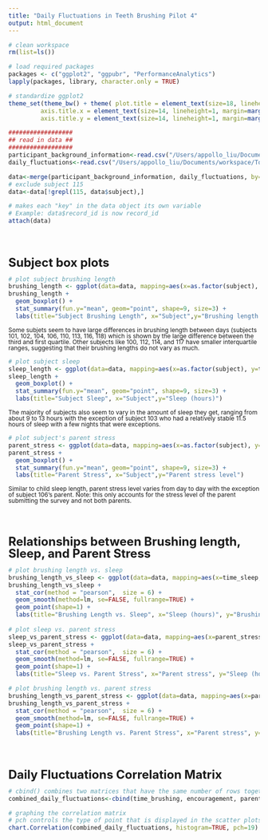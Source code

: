 ```yaml
---
title: "Daily Fluctuations in Teeth Brushing Pilot 4"
output: html_document
---
```


<style type="text/css">
h1 {
  font-size: 36px;
  margin-top: 60px;
  margin-bottom: 30px;
}

h2 {
  font-size: 28px;

}

h3 {
  font-size: 24px;
  padding-top: 30px;
  margin-bottom: 0px;
  text-align: left !important;
}

h4 {
  font-size: 16px;
}

h5 {
 font-size: 14px;
}

p {
  font-size: 12px;
  text-align: left;
  line-height: 1;
}

h1, h2, h3, h4, h5, h6 {
  text-align: center;
  line-height: 1;
}

.p-text-align-right {
  text-align: right !important;
}

</style>

```r
# clean workspace
rm(list=ls())

# load required packages
packages <- c("ggplot2", "ggpubr", "PerformanceAnalytics")
lapply(packages, library, character.only = TRUE)

# standardize ggplot2
theme_set(theme_bw() + theme( plot.title = element_text(size=18, lineheight=1, margin=margin(b=15, t=30), hjust = 0.5),
         axis.title.x = element_text(size=14, lineheight=1, margin=margin(t=15)),
         axis.title.y = element_text(size=14, lineheight=1, margin=margin(r=15))))

##################
## read in data ##
##################
participant_background_information<-read.csv("/Users/appollo_liu/Documents/workspace/Tooth_Brushing/data/parent_q_clean_n19.csv", header=TRUE)
daily_fluctuations<-read.csv("/Users/appollo_liu/Documents/workspace/Tooth_Brushing/data/pilot_041919_merged_n19.csv", header=TRUE)

data<-merge(participant_background_information, daily_fluctuations, by="subject")
# exclude subject 115
data<-data[!grepl(115, data$subject),]

# makes each "key" in the data object its own variable
# Example: data$record_id is now record_id
attach(data)
```

### Subject box plots

```r
# plot subject brushing length
brushing_length <- ggplot(data=data, mapping=aes(x=as.factor(subject), y=time_brushing))
brushing_length +
  geom_boxplot() +
  stat_summary(fun.y="mean", geom="point", shape=9, size=3) +
  labs(title="Subject Brushing Length", x="Subject",y="Brushing length (seconds)")
```  

<p>
  Some subjets seem to have large differences in brushing length between days (subjects 101, 102, 104, 106, 110, 113, 116, 118) which is shown by the large difference between the third and first quartile. Other subjects like 100, 112, 114, and 117 have smaller interquartile ranges, suggesting that their brushing lengths do not vary as much.
</p>

```r
# plot subject sleep
sleep_length <- ggplot(data=data, mapping=aes(x=as.factor(subject), y=time_sleep))
sleep_length +
  geom_boxplot() +
  stat_summary(fun.y="mean", geom="point", shape=9, size=3) +
  labs(title="Subject Sleep", x="Subject",y="Sleep (hours)")
```

<p>
  The majority of subjects also seem to vary in the amount of sleep they get, ranging from about 9 to 13 hours with the exception of subject 103 who had a relatively stable 11.5 hours of sleep with a few nights that were exceptions.
</p>

```r
# plot subject's parent stress
parent_stress <- ggplot(data=data, mapping=aes(x=as.factor(subject), y=parent_stress))
parent_stress +
  geom_boxplot() +
  stat_summary(fun.y="mean", geom="point", shape=9, size=3) +
  labs(title="Parent Stress", x="Subject",y="Parent stress level")
```

<p>
  Similar to child sleep length, parent stress level varies from day to day with the exception of subject 106's parent. Note: this only accounts for the stress level of the parent submitting the survey and not both parents.
</p>

### Relationships between Brushing length, Sleep, and Parent Stress

```r
# plot brushing length vs. sleep
brushing_length_vs_sleep <- ggplot(data=data, mapping=aes(x=time_sleep, y=time_brushing, color=as.factor(subject)))
brushing_length_vs_sleep +
  stat_cor(method = "pearson",  size = 6) +
  geom_smooth(method=lm, se=FALSE, fullrange=TRUE) +
  geom_point(shape=1) +
  labs(title="Brushing Length vs. Sleep", x="Sleep (hours)", y="Brushing length (seconds)", color="Subject")
  
# plot sleep vs. parent stress
sleep_vs_parent_stress <- ggplot(data=data, mapping=aes(x=parent_stress, y=time_sleep, color=as.factor(subject)))
sleep_vs_parent_stress +
  stat_cor(method = "pearson",  size = 6) +
  geom_smooth(method=lm, se=FALSE, fullrange=TRUE) +
  geom_point(shape=1) +
  labs(title="Sleep vs. Parent Stress", x="Parent stress", y="Sleep (hours)", color="Subject")

# plot brushing length vs. parent stress
brushing_length_vs_parent_stress <- ggplot(data=data, mapping=aes(x=parent_stress, y=time_brushing, color=as.factor(subject)))
brushing_length_vs_parent_stress +
  stat_cor(method = "pearson",  size = 6) +
  geom_smooth(method=lm, se=FALSE, fullrange=TRUE) +
  geom_point(shape=1) +
  labs(title="Brushing Length vs. Parent Stress", x="Parent stress", y="Brushing length (seconds)", color="Subject")
```

### Daily Fluctuations Correlation Matrix

```r
# cbind() combines two matrices that have the same number of rows together
combined_daily_fluctuations<-cbind(time_brushing, encouragement, parent_stress, parent_mood, child_mood, time_sleep, time_sleep_nonap)

# graphing the correlation matrix
# pch controls the type of point that is displayed in the scatter plots
chart.Correlation(combined_daily_fluctuations, histogram=TRUE, pch=19)
```